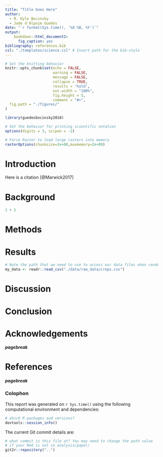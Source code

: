 ```yaml
---
title: "Title Goes Here"
author:
  - R. Kyle Bocinsky
  - Jade d'Alpoim Guedes
date: "`r format(Sys.time(), '%d %B, %Y')`"
output: 
    bookdown::html_document2:
      fig_caption: yes
bibliography: references.bib
csl: "./templates/science.csl" # Insert path for the bib-style
---
```



<!-- This is the format for text comments that will be ignored during renderings. Do not put R code in these comments because it will not be ignored. -->

```r
# Set the knitting behavior
knitr::opts_chunk$set(echo = FALSE,
                      warning = FALSE,
                      message = FALSE,
                      collapse = TRUE, 
                      results = 'hold',
                      out.width = "100%",
                      fig.height = 5,  
                      comment = "#>",
  fig.path = "./figures/"
)

library(guedesbocinsky2018)

# Set the behavior for printing scientific notation
options(digits = 3, scipen = -2)

# Force Raster to load large rasters into memory
rasterOptions(chunksize=2e+08,maxmemory=2e+09)

```

# Introduction

Here is a citation [@Marwick2017]

# Background

```r
1 + 1
```

# Methods

# Results

```r
# Note the path that we need to use to access our data files when rendering this document
my_data <- readr::read_csv("./data/raw_data/crops.csv")
```

# Discussion

# Conclusion

# Acknowledgements

<!-- The following line inserts a page break when the output is MS Word. For page breaks in PDF, use \newpage on its own line.  -->
##### pagebreak

# References 
<!-- The following line ensures the references appear here for the MS Word or HTML output files, rather than right at the end of the document (this will not work for PDF files):  -->
<div id="refs"></div>

##### pagebreak

### Colophon

This report was generated on `r Sys.time()` using the following computational environment and dependencies: 

```r
# which R packages and versions?
devtools::session_info()
```

The current Git commit details are:

```r
# what commit is this file at? You may need to change the path value
# if your Rmd is not in analysis/paper/
git2r::repository("..")
```
